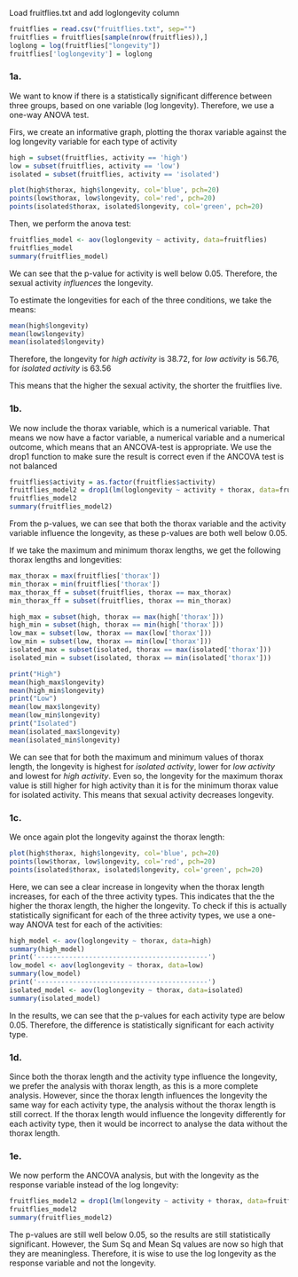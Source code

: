 
Load fruitflies.txt and add loglongevity column
```r
fruitflies = read.csv("fruitflies.txt", sep="")
fruitflies = fruitflies[sample(nrow(fruitflies)),]
loglong = log(fruitflies["longevity"])
fruitflies['loglongevity'] = loglong
```

### 1a.
We want to know if there is a statistically significant difference between three
groups, based on one variable (log longevity). Therefore, we use a one-way
ANOVA test. 

Firs, we create an informative graph, plotting the thorax variable against the
log longevity variable for each type of activity
```r
high = subset(fruitflies, activity == 'high')
low = subset(fruitflies, activity == 'low')
isolated = subset(fruitflies, activity == 'isolated')

plot(high$thorax, high$longevity, col='blue', pch=20)
points(low$thorax, low$longevity, col='red', pch=20)
points(isolated$thorax, isolated$longevity, col='green', pch=20)
```
Then, we perform the anova test:
```r
fruitflies_model <- aov(loglongevity ~ activity, data=fruitflies)
fruitflies_model
summary(fruitflies_model)
```

We can see that the p-value for activity is well below 0.05. Therefore, the sexual activity *influences* the longevity.

To estimate the longevities for each of the three conditions,
we take the means:
```r
mean(high$longevity)
mean(low$longevity)
mean(isolated$longevity)
```

Therefore, the longevity 
for *high activity* is 38.72, 
for *low activity* is 56.76,
for *isolated activity* is 63.56

This means that the higher the sexual activity, the shorter the fruitflies live.


### 1b.
We now include the thorax variable, which is a numerical variable. That means we now have a factor variable, a numerical variable and a numerical outcome, which means that an ANCOVA-test is appropriate. We use
the drop1 function to make sure the result is correct even if the ANCOVA test is not balanced

```r
fruitflies$activity = as.factor(fruitflies$activity)
fruitflies_model2 = drop1(lm(loglongevity ~ activity + thorax, data=fruitflies), test="F")
fruitflies_model2
summary(fruitflies_model2)
```

From the p-values, we can see that both the thorax variable and the activity variable influence the longevity, as these p-values are both well below 0.05.

If we take the maximum and minimum thorax lengths, we get the following thorax lengths and longevities:

```r
max_thorax = max(fruitflies['thorax'])
min_thorax = min(fruitflies['thorax'])
max_thorax_ff = subset(fruitflies, thorax == max_thorax)
min_thorax_ff = subset(fruitflies, thorax == min_thorax)

high_max = subset(high, thorax == max(high['thorax']))
high_min = subset(high, thorax == min(high['thorax']))
low_max = subset(low, thorax == max(low['thorax']))
low_min = subset(low, thorax == min(low['thorax']))
isolated_max = subset(isolated, thorax == max(isolated['thorax']))
isolated_min = subset(isolated, thorax == min(isolated['thorax']))

print("High")
mean(high_max$longevity)
mean(high_min$longevity)
print("Low")
mean(low_max$longevity)
mean(low_min$longevity)
print("Isolated")
mean(isolated_max$longevity)
mean(isolated_min$longevity)
```
We can see that for both the maximum and minimum values of thorax length, the longevity is highest for *isolated activity*, lower for *low activity* and lowest for *high activity*. Even so, the longevity for the maximum thorax value is still higher for high activity than it is for the minimum thorax value for isolated activity. This means that sexual activity decreases longevity. 

### 1c.
We once again plot the longevity against the thorax length:
```r
plot(high$thorax, high$longevity, col='blue', pch=20)
points(low$thorax, low$longevity, col='red', pch=20)
points(isolated$thorax, isolated$longevity, col='green', pch=20)
```
Here, we can see a clear increase in longevity when the thorax length increases, for each of the three activity types. This indicates that the the higher the thorax length, the higher the longevity. To check if this is actually statistically significant for each of the three activity types, we use a one-way ANOVA test for each of the activities:
```r
high_model <- aov(loglongevity ~ thorax, data=high)
summary(high_model)
print('-------------------------------------------')
low_model <- aov(loglongevity ~ thorax, data=low)
summary(low_model)
print('-------------------------------------------')
isolated_model <- aov(loglongevity ~ thorax, data=isolated)
summary(isolated_model)
```
In the results, we can see that the p-values for each activity type are below 0.05. Therefore, the difference is statistically significant for each activity type. 

### 1d.
Since both the thorax length and the activity type influence the longevity, we prefer the analysis with thorax length, as this is a more complete analysis. However, since the thorax length influences the longevity the same way for each activity type, the analysis without the thorax length is still correct. If the thorax length would influence the longevity differently for each activity type, then it would be incorrect to analyse the data without the thorax length.


### 1e.
We now perform the ANCOVA analysis, but with the longevity as the response variable instead of the log longevity:
```r
fruitflies_model2 = drop1(lm(longevity ~ activity + thorax, data=fruitflies), test="F")
fruitflies_model2
summary(fruitflies_model2)
```

The p-values are still well below 0.05, so the results are still statistically significant. However, the Sum Sq and Mean Sq values are now so high that they are meaningless. Therefore, it is wise to use the log longevity as the response variable and not the longevity.













